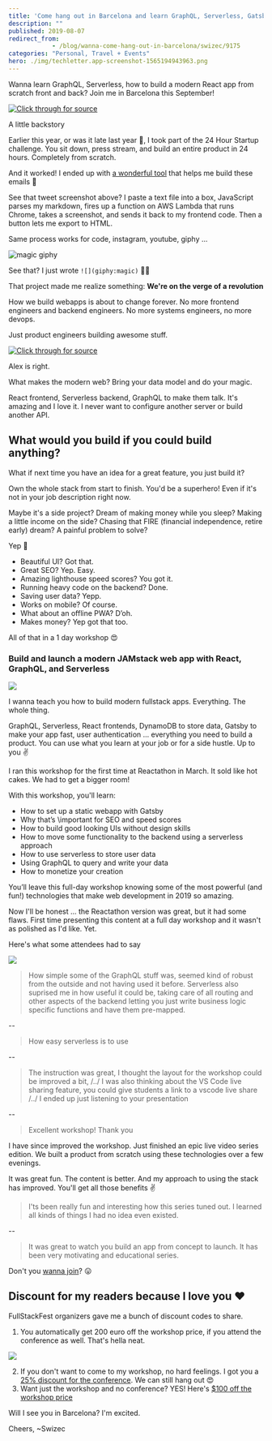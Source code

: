 ```yaml
---
title: 'Come hang out in Barcelona and learn GraphQL, Serverless, Gatsby, ...'
description: ""
published: 2019-08-07
redirect_from: 
            - /blog/wanna-come-hang-out-in-barcelona/swizec/9175
categories: "Personal, Travel + Events"
hero: ./img/techletter.app-screenshot-1565194943963.png
---
```

Wanna learn GraphQL, Serverless, how to build a modern React app from scratch front and back? Join me in Barcelona this September!







[![Click through for source](./img/techletter.app-screenshot-1565194943963.png)](https://twitter.com/FullStackFest/status/1157228136179933185)





A little backstory



Earlier this year, or was it late last year 🤔, I took part of the 24 Hour Startup challenge. You sit down, press stream, and build an entire product in 24 hours. Completely from scratch.



And it worked! I ended up with [a wonderful tool](https://techletter.app) that helps me build these emails 🎉



See that tweet screenshot above? I paste a text file into a box, JavaScript parses my markdown, fires up a function on AWS Lambda that runs Chrome, takes a screenshot, and sends it back to my frontend code. Then a button lets me export to HTML.



Same process works for code, instagram, youtube, giphy ...



![magic giphy](./img/media-12NUbkX6p4xOO4-giphy.gif)



See that? I just wrote `![](giphy:magic)` 🧙‍♂️



That project made me realize something: **We&#x27;re on the verge of a revolution**



How we build webapps is about to change forever. No more frontend engineers and backend engineers. No more systems engineers, no more devops.



Just product engineers building awesome stuff.





[![Click through for source](./img/techletter.app-screenshot-1565194943871.png)](https://twitter.com/voidfiles/status/1157735774999080960)





Alex is right.



What makes the modern web? Bring your data model and do your magic.



React frontend, Serverless backend, GraphQL to make them talk. It&#x27;s amazing and I love it. I never want to configure another server or build another API.



## What would you build if you could build anything?



What if next time you have an idea for a great feature, you just build it?



Own the whole stack from start to finish. You&#x27;d be a superhero! Even if it&#x27;s not in your job description right now.



Maybe it&#x27;s a side project? Dream of making money while you sleep? Making a little income on the side? Chasing that FIRE (financial independence, retire early) dream? A painful problem to solve?



Yep 💪



- Beautiful UI? Got that.
- Great SEO? Yep. Easy.
- Amazing lighthouse speed scores? You got it.
- Running heavy code on the backend? Done.
- Saving user data? Yepp.
- Works on mobile? Of course.
- What about an offline PWA? D’oh.
- Makes money? Yep got that too.



All of that in a 1 day workshop 😍



### Build and launch a modern JAMstack web app with React, GraphQL, and Serverless



[![](./img/48YsiTT.jpg)](https://2019.fullstackfest.com/workshops/build-and-launch-jamstack-react-graphql-serverless/)



I wanna teach you how to build modern fullstack apps. Everything. The whole thing.



GraphQL, Serverless, React frontends, DynamoDB to store data, Gatsby to make your app fast, user authentication ... everything you need to build a product. You can use what you learn at your job or for a side hustle. Up to you ✌️



I ran this workshop for the first time at Reactathon in March. It sold like hot cakes. We had to get a bigger room!



With this workshop, you&#x27;ll learn:



- How to set up a static webapp with Gatsby
- Why that’s \\important for SEO and speed scores
- How to build good looking UIs without design skills
- How to move some functionality to the backend using a serverless approach
- How to use serverless to store user data
- Using GraphQL to query and write your data
- How to monetize your creation



You’ll leave this full-day workshop knowing some of the most powerful (and fun!) technologies that make web development in 2019 so amazing.



Now I&#x27;ll be honest ... the Reactathon version was great, but it had some flaws. First time presenting this content at a full day workshop and it wasn&#x27;t as polished as I&#x27;d like. Yet.



Here&#x27;s what some attendees had to say



![](./img/dh0BIlm.png)



> How simple some of the GraphQL stuff was, seemed kind of robust from the outside and not having used it before. Serverless also suprised me in how useful it could be, taking care of all routing and other aspects of the backend letting you just write business logic specific functions and have them pre-mapped.



\--



> How easy serverless is to use



\--



> The instruction was great, I thought the layout for the workshop could be improved a bit, /../ I was also thinking about the VS Code live sharing feature, you could give students a link to a vscode live share /../ I ended up just listening to your presentation



\--



> Excellent workshop! Thank you



I have since improved the workshop. Just finished an epic live video series edition. We built a product from scratch using these technologies over a few evenings.



It was great fun. The content is better. And my approach to using the stack has improved. You&#x27;ll get all those benefits ✌️



> I&#x27;ts been really fun and interesting how this series tuned out. I learned all kinds of things I had no idea even existed.



\--



> It was great to watch you build an app from concept to launch. It has been very motivating and educational series.



Don&#x27;t you [wanna join](https://2019.fullstackfest.com/workshops/build-and-launch-jamstack-react-graphql-serverless/)? 😛



## Discount for my readers because I love you ❤️



FullStackFest organizers gave me a bunch of discount codes to share.



1. You automatically get 200 euro off the workshop price, if you attend the conference as well. That&#x27;s hella neat.



[![](./img/wkiVpBm.png)](https://2019.fullstackfest.com/workshops/build-and-launch-jamstack-react-graphql-serverless/)



2. If you don&#x27;t want to come to my workshop, no hard feelings. I got you a [25% discount for the conference](https://ti.to/codegram/full-stack-fest-2019/discount/SWIZEC). We can still hang out 😍
3. Want just the workshop and no conference? YES! Here&#x27;s [$100 off the workshop price](https://ti.to/codegram/full-stack-fest-2019/discount/SWIZEC-WORKSHOP-100)



Will I see you in Barcelona? I&#x27;m excited.



Cheers, ~Swizec